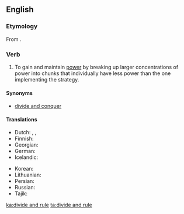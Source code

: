 ==English==
{{wikipedia}}

===Etymology===
From {{etyl|la|en}} {{term|divide et impera|lang=la}}.

===Verb===
{{head|en|verb|head=[[divide]] [[and]] [[rule]]}}

# To gain and maintain [[power]] by breaking up larger concentrations of power into chunks that individually have less power than the one implementing the strategy.

====Synonyms====
* [[divide and conquer]]

====Translations====
{{trans-top|Divide and conquer}}
* Dutch: {{t|nl|divide et impera}}, {{t|nl|deel en heers}}, {{t|nl|verdeel en heers}}
* Finnish: {{t|fi|hajota ja hallitse}}
* Georgian: {{t|ka|დაყავი და იბატონე}}
* German: {{t|de|Teile und herrsche}}
* Icelandic: {{t|is|deila og drottna}}
{{trans-mid}}
* Korean: {{t|ko|분열시키고 지배한다}}
* Lithuanian: {{t|lt|skaldyk ir valdyk}}
* Persian: {{t|fa|تفرقه بینداز و حکومت کن|tr=tafraqe biyandâz o hokumat kon}}
* Russian: {{t|ru|разделя́й и вла́ствуй}}
* Tajik: {{t|tg|тафрақа андозу ҳукумат кун}}
{{trans-bottom}}

[[ka:divide and rule]]
[[ta:divide and rule]]